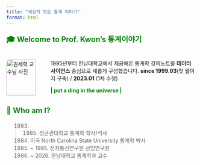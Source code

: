 ```yaml
---
title: "세상의 모든 통계 이야기"
format: html
---
```


<div style="color:green; font-size: 1.4em; font-weight: bold;">
🎓 Welcome to Prof. Kwon's 통계이야기
</div>

:::{.columns}

::: {.column width="20%"}
<img src="notes/math/images/myself.png" alt="권세혁 교수님 사진"  
     style="border-radius: 10px; width: 90%; margin-right: 1rem;">
:::

::: {.column width="80%"}

1995년부터 한남대학교에서 제공해온 통계학 강의노트를 **데이터 사이언스** 중심으로 새롭게 구성했습니다. **since 1999.03**(첫 웹이지 구축) / **2023.01** (1차 수정)

<div style="color:green; font-size: 1.em; font-weight:bold;">
\| put a ding in the universe |
</div>

:::

:::
<div style="color:green; font-size: 1.4em; font-weight: bold;">
👤 Who am I?
</div>

> 1983. 1985. 성균관대학교 통계학 학사/석사
> 1992. 미국 North Carolina State University 통계학 박사
> 1993. ~ 1995. 전자통신연구원 선임연구원
> 1995. ~ 2026. 한남대학교 통계학과 교수
